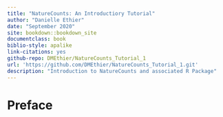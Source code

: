 ```yaml
--- 
title: "NatureCounts: An Introductiory Tutorial"
author: "Danielle Ethier"
date: "September 2020"
site: bookdown::bookdown_site
documentclass: book
biblio-style: apalike
link-citations: yes
github-repo: DMEthier/NatureCounts_Tutorial_1
url: 'https://github.com/DMEthier/NatureCounts_Tutorial_1.git'
description: "Introduction to NatureCounts and associated R Package"
---
```


# Preface {-}


